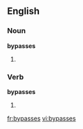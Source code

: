 ==English==

===Noun===
'''bypasses'''

# {{plural of|[[bypass]]}}

===Verb===
'''bypasses'''

# {{third-person singular of|bypass}}

[[fr:bypasses]]
[[vi:bypasses]]
